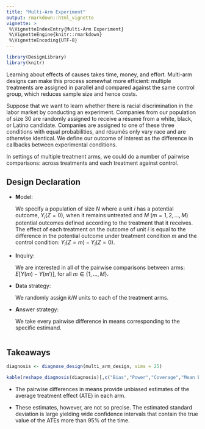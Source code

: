 ```yaml
---
title: "Multi-Arm Experiment"
output: rmarkdown::html_vignette
vignette: >
 %\VignetteIndexEntry{Multi-Arm Experiment}
 %\VignetteEngine{knitr::rmarkdown}
 %\VignetteEncoding{UTF-8}
---
```

  
  
```r
library(DesignLibrary)
library(knitr)
```

Learning about effects of causes takes time, money, and effort. Multi-arm designs can make this process somewhat more efficient: multiple treatments are assigned in parallel and compared against the same control group, which reduces sample size and hence costs. 

Suppose that we want to learn whether there is racial discrimination in the labor market by conducting an experiment. Companies from our population of size $30$ are randomly assigned to receive a résumé from a white, black, or Latino candidate. Companies are assigned to one of these three conditions with equal probabilities, and résumés only vary race and are otherwise identical. We define our outcome of interest as the difference in callbacks between experimental conditions. 

In settings of multiple treatment arms, we could do a number of pairwise comparisons: across treatments and each treatment against control. 
  
  
## Design Declaration
  
- **M**odel: 
  
    We specify a population of size $N$ where a unit $i$ has a potential outcome, $Y_i(Z = 0)$, when it remains untreated and $M$ $(m = 1, 2, ..., M)$ potential outcomes defined according to the treatment that it receives. The effect of each treatment on the outcome of unit $i$ is equal to the difference in the potential outcome under treatment condition $m$ and the control condition: $Y_i(Z = m)  -Y_i(Z = 0)$.

- **I**nquiry:  

    We are interested in all of the pairwise comparisons between arms: $E[Y(m) - Y(m')]$, for all $m \in \{1,...,M\}$.  

- **D**ata strategy: 

    We randomly assign $k/N$ units to each of the treatment arms.

- **A**nswer strategy: 

    We take every pairwise difference in means corresponding to the specific estimand.

```r
```

## Takeaways

```r
diagnosis <- diagnose_design(multi_arm_design, sims = 25)
```

```r
kable(reshape_diagnosis(diagnosis)[,c("Bias","Power","Coverage","Mean Estimate","Mean Estimand")], digits = 2)
```

- The pairwise differences in means provide unbiased estimates of  the average treatment effect (ATE) in each arm. 

- These estimates, however, are not so precise.  The estimated standard deviation is large yielding wide confidence intervals that contain the true value of the ATEs more than 95\% of the time.





